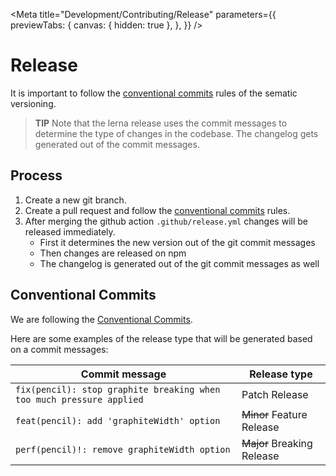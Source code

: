 
<Meta
  title="Development/Contributing/Release"
  parameters={{
    previewTabs: {
      canvas: { hidden: true },
    },
  }}
/>

# Release

It is important to follow the [conventional commits](?path=/docs/development-contributing-release--page#conventional-commits) rules of the sematic versioning.

> **TIP**
> Note that the lerna release uses the commit messages to determine the type of changes in the codebase.
> The changelog gets generated out of the commit messages.

## Process

1. Create a new git branch.
2. Create a pull request and follow the [conventional commits](?path=/docs/development-contributing-release--page#conventional-commits) rules.
3. After merging the github action `.github/release.yml` changes will be released immediately.
   - First it determines the new version out of the git commit messages
   - Then changes are released on npm
   - The changelog is generated out of the git commit messages as well

## Conventional Commits

We are following the [Conventional Commits](https://www.conventionalcommits.org/en/v1.0.0/).

Here are some examples of the release type that will be generated based on a commit messages:

| Commit message                                                       | Release type               |
| -------------------------------------------------------------------- | -------------------------- |
| `fix(pencil): stop graphite breaking when too much pressure applied` | Patch Release              |
| `feat(pencil): add 'graphiteWidth' option`                           | ~~Minor~~ Feature Release  |
| `perf(pencil)!: remove graphiteWidth option`                         | ~~Major~~ Breaking Release |

<bal-doc-github link="/stories/development/contributing/05-release.stories.mdx"></bal-doc-github>

